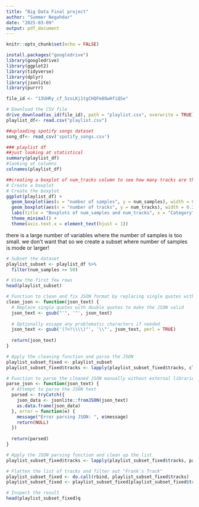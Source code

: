 ```yaml
---
title: "Big Data Final project"
author: "Summer Negahdar"
date: "2025-03-09"
output: pdf_document
---
```


```r
knitr::opts_chunk$set(echo = FALSE)
```


```r
install.packages("googledrive")
library(googledrive)
library(ggplot2)
library(tidyverse)
library(dplyr)
library(jsonlite)
library(purrr)
```


```r
file_id <- "13UHRy_cf_5zsLKj1tgCHQFm8OwHfiQSe"

# Download the CSV file
drive_download(as_id(file_id), path = "playlist.csv", overwrite = TRUE)
playlist_df<- read.csv("playlist.csv")

##uploading spotify songs dataset
song_df<- read_csv('spotify_songs.csv')
```

```r
### playlist df
##just looking at statistical
summary(playlist_df)
#looking at columns
colnames(playlist_df)
```

```r
##creating a boxplot of num_tracks column to see how many tracks are there in average
# Create a boxplot
# Create the boxplot
ggplot(playlist_df) +
  geom_boxplot(aes(x = "number of samples", y = num_samples), width = 0.2) +
  geom_boxplot(aes(x = "number of tracks", y = num_tracks), width = 0.2) +
  labs(title = "Boxplots of num_samples and num_tracks", x = "Category", y = "Values") +
  theme_minimal() +
  theme(axis.text.x = element_text(hjust = 1))
```
there is a large number of variables where the number of samples is too small. we don't want that so we create a subset where number of samples is mode or larger!

```r
# Subset the dataset
playlist_subset <- playlist_df %>%
  filter(num_samples >= 50)

# View the first few rows
head(playlist_subset)
```

```r
# Function to clean and fix JSON format by replacing single quotes with double quotes
clean_json <- function(json_text) {
  # Replace single quotes with double quotes to make the JSON valid
  json_text <- gsub("'", '"', json_text)
  
  # Optionally escape any problematic characters if needed
  json_text <- gsub('(?<!\\\\)"', '\\"', json_text, perl = TRUE)
  
  return(json_text)
}

# Apply the cleaning function and parse the JSON
playlist_subset_fixed <- playlist_subset
playlist_subset_fixed$tracks <- lapply(playlist_subset_fixed$tracks, clean_json)  # Clean the JSON format

# Function to parse the cleaned JSON manually without external libraries
parse_json <- function(json_text) {
  # Attempt to parse the JSON text
  parsed <- tryCatch({
    json_data <- jsonlite::fromJSON(json_text)
    as.data.frame(json_data)
  }, error = function(e) {
    message("Error parsing JSON: ", e$message)
    return(NULL)
  })
  
  return(parsed)
}

# Apply the JSON parsing function and clean up the list
playlist_subset_fixed$tracks <- lapply(playlist_subset_fixed$tracks, parse_json)

# Flatten the list of tracks and filter out "Frank's Track"
playlist_subset_fixed <- do.call(rbind, playlist_subset_fixed$tracks)
playlist_subset_fixed <- playlist_subset_fixed[playlist_subset_fixed$track_name != "Frank\"s Track", ]

# Inspect the result
head(playlist_subset_fixed)q

```

